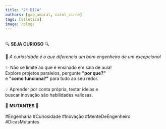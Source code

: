 ```yaml
---
title: "2ª DICA"
authors: [gab_amaral, carol_cirne]
tags: [atletica]
image: /blog/
---
```

⠀⠀⠀⠀⠀⠀⠀⠀⠀  
🔍  **SEJA CURIOSO**  🔍  
⠀⠀⠀⠀⠀⠀⠀⠀⠀  
📌 *A curiosidade é o que diferencia um bom engenheiro de um excepcional*  
⠀⠀⠀⠀⠀⠀⠀⠀⠀  
✨ Não se limite ao que é ensinado em sala de aula!  
Explore projetos paralelos, pergunte **"por que?"**  
e **"como funciona?"** para tudo ao seu redor.  
⠀⠀⠀⠀⠀⠀⠀⠀⠀  
💡 Aprender por conta própria, testar ideias e  
buscar inovação são habilidades valiosas.  
⠀⠀⠀⠀⠀⠀⠀⠀⠀  
🚀 **MUTANTES** 🚀  
⠀⠀⠀⠀⠀⠀⠀⠀⠀  
#Engenharia #Curiosidade #Inovação #MenteDeEngenheiro #DicasMutantes